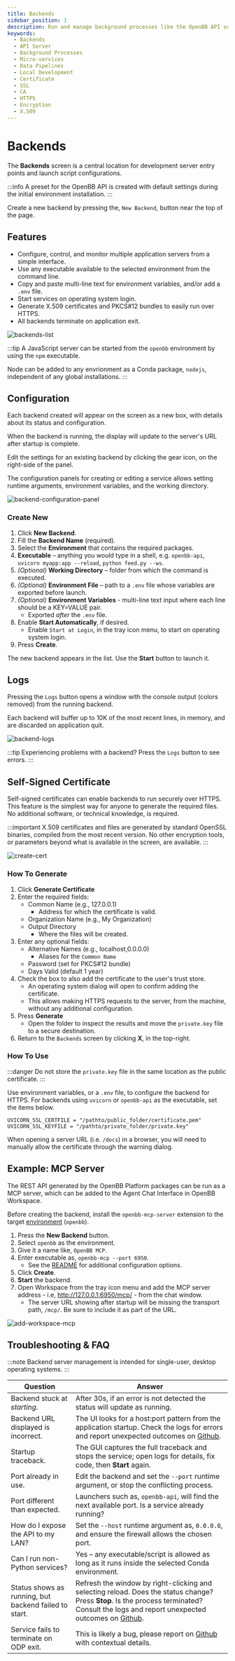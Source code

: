 ```yaml
---
title: Backends
sidebar_position: 1
description: Run and manage background processes like the OpenBB API server, data streaming pipelines, or custom Python scripts directly within the OpenBB GUI.
keywords:
  - Backends
  - API Server
  - Background Processes
  - Micro-services
  - Data Pipelines
  - Local Development
  - Certificate
  - SSL
  - CA
  - HTTPS
  - Encryption
  - X.509
---
```



<HeadTitle title="Backends | ODP Desktop App Docs" />

# Backends

The **Backends** screen is a central location for development server entry points and launch script configurations.

:::info
A preset for the OpenBB API is created with default settings during the initial environment installation.
:::

Create a new backend by pressing the, `New Backend`, button near the top of the page.

## Features

- Configure, control, and monitor multiple application servers from a simple interface.
- Use any executable available to the selected environment from the command line.
- Copy and paste multi-line text for environment variables, and/or add a `.env` file.
- Start services on operating system login.
- Generate X.509 certificates and PKCS#12 bundles to easily run over HTTPS.
- All backends terminate on application exit.

![backends-list](backends-page.png)

:::tip
A JavaScript server can be started from the `openbb` environment by using the `npm` executable.

Node can be added to any envrionment as a Conda package, `nodejs`, independent of any global installations.
:::

## Configuration

Each backend created will appear on the screen as a new box, with details about its status and configuration.

When the backend is running, the display will update to the server's URL after startup is complete.

Edit the settings for an existing backend by clicking the gear icon, on the right-side of the panel.

The configuration panels for creating or editing a service allows setting runtime arguments, environment variables, and the working directory.

![backend-configuration-panel](backend-configuration-panel.png)

### Create New

1. Click **New Backend**.
2. Fill the **Backend Name** (required).
3. Select the **Environment** that contains the required packages.
4. **Executable** – anything you would type in a shell, e.g. `openbb-api`, `uvicorn myapp:app --reload`, `python feed.py --ws`.
5. *(Optional)* **Working Directory** – folder from which the command is executed.
6. *(Optional)* **Environment File** – path to a `.env` file whose variables are exported before launch.
7. *(Optional)* **Environment Variables** - multi-line text input where each line should be a KEY=VALUE pair.
    - Exported *after* the `.env` file.
8. Enable **Start Automatically**, if desired.
    - Enable `Start at Login`, in the tray icon menu, to start on operating system login.
9. Press **Create**.

The new backend appears in the list. Use the **Start** button to launch it.

## Logs

Pressing the `Logs` button opens a window with the console output (colors removed) from the running backend.

Each backend will buffer up to 10K of the most recent lines, in memory, and are discarded on application quit.

![backend-logs](backend-logs.png)

:::tip
Experiencing problems with a backend? Press the `Logs` button to see errors.
:::

## Self-Signed Certificate

Self-signed certificates can enable backends to run securely over HTTPS. This feature is the simplest way for anyone to generate the required files. No additional software, or technical knowledge, is required.

:::important
X.509 certificates and files are generated by standard OpenSSL binaries, compiled from the most recent version. No other encryption tools, or parameters beyond what is available in the screen, are available.
:::

![create-cert](create-cert.png)

### How To Generate

1. Click **Generate Certificate**
2. Enter the required fields:
    - Common Name (e.g., 127.0.0.1)
      - Address for which the certificate is valid.
    - Organization Name (e.g., My Organization)
    - Output Directory
      -  Where the files will be created.
3. Enter any optional fields:
    - Alternative Names (e.g., localhost,0.0.0.0)
      - Aliases for the `Common Name`
    - Password (set for PKCS#12 bundle)
    - Days Valid (default 1 year)
4. Check the box to also add the certificate to the user's trust store.
    - An operating system dialog will open to confirm adding the certificate.
    - This allows making HTTPS requests to the server, from the machine, without any additional configuration.
5. Press **Generate**
    - Open the folder to inspect the results and move the `private.key` file to a secure destination.
6. Return to the `Backends` screen by clicking **X**, in the top-right.

### How To Use

:::danger
Do not store the `private.key` file in the same location as the public certificate.
:::

Use environment variables, or a `.env` file, to configure the backend for HTTPS. For backends using `uvicorn` or `openbb-api` as the executable, set the items below.

```env
UVICORN_SSL_CERTFILE = "/pathto/public_folder/certificate.pem"
UVICORN_SSL_KEYFILE = "/pathto/private_folder/private.key"
```

When opening a server URL (i.e. `/docs`) in a browser, you will need to manually allow the certificate through the warning dialog.

## Example: MCP Server

The REST API generated by the OpenBB Platform packages can be run as a MCP server, which can be added to the Agent Chat Interface in OpenBB Workspace.

Before creating the backend, install the `openbb-mcp-server` extension to the target [environment](/odp/environments) (`openbb`).

1. Press the **New Backend** button.
2. Select `openbb` as the environment.
3. Give it a name like, `OpenBB MCP`.
4. Enter executable as, `openbb-mcp --port 6950`.
    - See the [README](https://pypi.org/project/openbb-mcp-server/) for additional configuration options.
5. Click **Create**.
6. **Start** the backend.
7. Open Workspace from the tray icon menu and add the MCP server address - i.e, http://127.0.0.1:6950/mcp/ - from the chat window.
    - The server URL showing after startup will be missing the transport path, `/mcp/`. Be sure to include it as part of the URL.

![add-workspace-mcp](add-workspace-mcp.png)

## Troubleshooting & FAQ

:::note
Backend server management is intended for single-user, desktop operating systems.
:::

| Question | Answer |
| --- | --- |
| Backend stuck at *starting*. | After 30s, if an error is not detected the status will update as running. |
| Backend URL displayed is incorrect. | The UI looks for a host:port pattern from the application startup. Check the logs for errors and report unexpected outcomes on [Github](https://github.com/OpenBB-finance/OpenBB/issues/).
| Startup traceback. | The GUI captures the full traceback and stops the service; open logs for details, fix code, then **Start** again. |
| Port already in use. | Edit the backend and set the `--port` runtime argument, or stop the conflicting process. |
| Port different than expected. | Launchers such as, `openbb-api`, will find the next available port. Is a service already running? |
| How do I expose the API to my LAN? | Set the `--host` runtime argument as, `0.0.0.0`, and ensure the firewall allows the chosen port. |
| Can I run non-Python services? | Yes – any executable/script is allowed as long as it runs inside the selected Conda environment. |
| Status shows as running, but backend failed to start. | Refresh the window by right-clicking and selecting reload. Does the status change? Press **Stop**. Is the process terminated? Consult the logs and report unexpected outcomes on [Github](https://github.com/OpenBB-finance/OpenBB/issues/). | 
| Service fails to terminate on ODP exit. | This is likely a bug, please report on [Github](https://github.com/OpenBB-finance/OpenBB/issues/) with contextual details.
